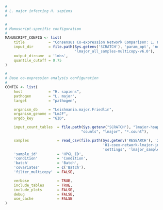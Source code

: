 ```r
#
# L. major infecting H. sapiens
#

#
# Manuscript-specific configuration
#
MANUSCRIPT_CONFIG <- list(
    title           = "Consensus Co-expression Network Comparison: L. major infecting H. sapiens", 
    input_dir       = file.path(Sys.getenv('SCRATCH'), 'param_opt', 'normal',
                                'lmajor_all_samples-multicopy-v6.0'),
    output_dirname  = 'lmhs',
    quantile_cutoff = 0.75
)

#
# Base co-expression analysis configuration
#
CONFIG <- list(
    host            = "H. sapiens",
    pathogen        = "L. major",
    target          = "pathogen",

    organism_db     = "Leishmania.major.Friedlin",
    organism_genome = "LmJF",
    orgdb_key       = "GID",

    input_count_tables  = file.path(Sys.getenv("SCRATCH"), "lmajor-hsapiens",
                                   "counts", "lmajor", "*.count"),

    samples             = read_csv(file.path(Sys.getenv('RESEARCH'), '2015',
                                             '01-coex-network-lmajor-infecting-hsapiens',
                                             'settings', 'lmajor_samples.csv')),
    'sample_id'         = 'HPGL_ID',
    'condition'         = 'Condition',
    'batch'             = 'Batch',
    'covariates'        = c('Batch'),
    'filter_multicopy'  = FALSE,

    verbose             = TRUE,
    include_tables      = TRUE,
    include_plots       = FALSE,
    debug               = FALSE,
    use_cache           = FALSE
)
```

